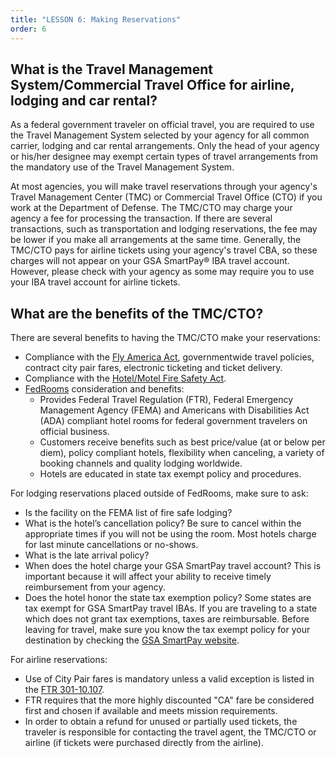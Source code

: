 ```yaml
---
title: "LESSON 6: Making Reservations"
order: 6
---
```

## What is the Travel Management System/Commercial Travel Office for airline, lodging and car rental?
As a federal government traveler on official travel, you are required to use the Travel Management System selected by your agency for all common carrier, lodging and car rental arrangements. Only the head of your agency or his/her designee may exempt certain types of travel arrangements from the mandatory use of the Travel Management System. 

At most agencies, you will make travel reservations through your agency's Travel Management Center (TMC) or Commercial Travel Office (CTO) if you work at the Department of Defense. The TMC/CTO may charge your agency a fee for processing the transaction. If there are several transactions, such as transportation and lodging reservations, the fee may be lower if you make all arrangements at the same time. Generally, the TMC/CTO pays for airline tickets using your agency's travel CBA, so these charges will not appear on your GSA SmartPay® IBA travel account. However, please check with your agency as some may require you to use your IBA travel account for airline tickets.

## What are the benefits of the TMC/CTO?
There are several benefits to having the TMC/CTO make your reservations:
- Compliance with the [Fly America Act](https://www.gsa.gov/policy-regulations/policy/travel-management-policy/fly-america-act), governmentwide travel policies, contract city pair fares, electronic ticketing and ticket delivery.
- Compliance with the [Hotel/Motel Fire Safety Act](https://www.congress.gov/bill/101st-congress/house-bill/94).
- [FedRooms](https://www.fedrooms.com/) consideration and benefits:
  - Provides Federal Travel Regulation (FTR), Federal Emergency Management Agency (FEMA) and Americans with Disabilities Act (ADA) compliant hotel rooms for federal government travelers on official business.
  - Customers receive benefits such as best price/value (at or below per diem), policy compliant hotels, flexibility when canceling, a variety of booking channels and quality lodging worldwide.
  - Hotels are educated in state tax exempt policy and procedures.

For lodging reservations placed outside of FedRooms, make sure to ask:
- Is the facility on the FEMA list of fire safe lodging?
- What is the hotel’s cancellation policy? Be sure to cancel within the appropriate times if you will not be using the room. Most hotels charge for last minute cancellations or no-shows.
- What is the late arrival policy?
- When does the hotel charge your GSA SmartPay travel account? This is important because it will affect your ability to receive timely reimbursement from your agency.
- Does the hotel honor the state tax exemption policy? Some states are tax exempt for GSA SmartPay travel IBAs. If you are traveling to a state which does not grant tax exemptions, taxes are reimbursable. Before leaving for travel, make sure you know the tax exempt policy for your destination by checking the [GSA SmartPay website](https://smartpay.gsa.gov/).

For airline reservations:
- Use of City Pair fares is mandatory unless a valid exception is listed in the [FTR 301-10.107](https://www.ecfr.gov/current/title-41/subtitle-F/chapter-301/subchapter-B/part-301-10). 
- FTR requires that the more highly discounted "CA" fare be considered first and chosen if available and meets mission requirements. 
- In order to obtain a refund for unused or partially used tickets, the traveler is responsible for contacting the travel agent, the TMC/CTO or airline (if tickets were purchased directly from the airline).
